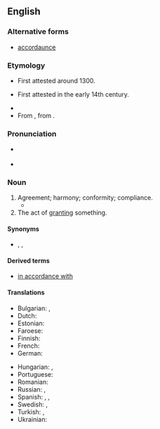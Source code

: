 ==English==

===Alternative forms===
* {{qualifier|obsolete}} [[accordaunce]]

===Etymology===
* {{sense|compliance}} First attested around 1300.
* {{sense|agreement}} First attested in the early 14th century.
* {{suffix|en|accord|ance}}
* From {{inh|en|enm|accordaunce}}, from {{der|en|fro|acordance||agreeing, reconciliation, harmony}}.

===Pronunciation===
* {{a|US}} {{IPA|en|/əˈkɔɹ.dəns/}}
* {{audio|en|en-us-accordance.ogg|Audio (US)}}

===Noun===
{{en-noun|~}}

# Agreement; harmony; conformity; compliance.
#* {{RQ:Macaulay History of England|chapter=15|passage=in strict '''accordance''' with the law}}
# The act of [[grant]]ing something.

====Synonyms====
* {{l|en|harmony}}, {{l|en|unison}}, {{l|en|coincidence}}

====Derived terms====
* [[in accordance with]]

====Translations====
{{trans-top|agreement; harmony; conformity}}
* Bulgarian: {{t+|bg|съгласие}}, {{t+|bg|съответствие}}
* Dutch: {{t+|nl|overeenstemming|f}}
* Estonian: {{t|et|vastavus}}
* Faroese: {{t|fo|samsvar|n}}
* Finnish: {{t+|fi|sopusointu}}
* French: {{t+|fr|accordance|f}}
* German: {{t+|de|Übereinstimmung|f}}
{{trans-mid}}
* Hungarian: {{t+|hu|egyetértés}}, {{t+|hu|összhang}}
* Portuguese: {{t+|pt|acordo|m}}
* Romanian: {{t+|ro|conformitate|f}}
* Russian: {{t+|ru|соотве́тствие|n}}, {{t+|ru|согла́сие|n}}
* Spanish: {{t+|es|acuerdo|m}}, {{t+|es|conformidad|f}}, {{t+|es|arreglo}}
* Swedish: {{t+|sv|enlighet|c}}, {{t+|sv|överensstämmelse|c}}
* Turkish: {{t+|tr|uygunluk}}, {{t+|tr|uyum}}
* Ukrainian: {{t|uk|зго́да|f}}
{{trans-bottom}}
